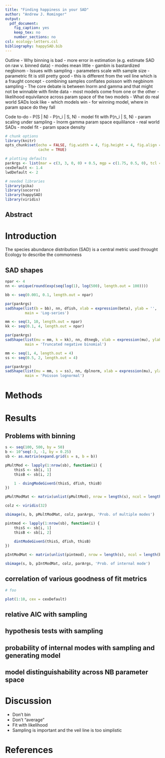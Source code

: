 ```yaml
---
title: "Finding happiness in your SAD"
author: "Andrew J. Rominger"
output:
  pdf_document:
    fig_caption: yes
    keep_tex: no
    number_sections: no
csl: ecology-letters.csl
bibliography: happySAD.bib
---
```


Outline
- Why binning is bad
    - more error in estimation (e.g. estimate SAD on raw v. binned data)
    - modes mean little
    - gambin is bastardized negbinom
- Issues with sampling
    - parameters scale with sample size
    - parametric fit is still pretty good
    - this is different from the veil line which is a fraught concept
    - combining samples conflates poisson with negbinom sampling
- The core debate is between lnorm and gamma and that might not be winnable with finite data
    - most models come from one or the other
    - likelihood equivilance across param space of the two models
- What do real world SADs look like
    - which models win
    - for winning model, where in param space do they fall


Code to-do
- P(S | N) 
- P(n_i | S, N)
- model fit with P(n_i | S, N)
- param scaling under sampling
- lnorm gamma param space equililance
- real world SADs 
    - model fit
    - param space density


```r
# chunk options
library(knitr)
opts_chunk$set(echo = FALSE, fig.width = 4, fig.height = 4, fig.align = 'center', 
               cache = TRUE)

# plotting defaults
parArgs <- list(mar = c(3, 3, 0, 0) + 0.5, mgp = c(1.75, 0.5, 0), tcl = -0.25)
cexDefault <- 1.4
lwdDefault <- 2

# needed libraries
library(pika)
library(socorro)
library(happySAD)
library(viridis)
```


## Abstract

# Introduction

The species abundance distribution (SAD) is a central metric used throught Ecology to describe the commonness 

## SAD shapes

```r
npar <- 4
nn <- unique(round(exp(seq(log(1), log(500), length.out = 100))))
```


```r
bb <- seq(0.001, 0.1, length.out = npar)

par(parArgs)
sadShape(list(b = bb), nn, dfish, xlab = expression(beta), ylab = '',
         main = 'Log-series')
```


```r
mm <- seq(3, 10, length.out = npar)
kk <- seq(0.1, 4, length.out = npar)

par(parArgs)
sadShape(list(mu = mm, k = kk), nn, dtnegb, xlab = expression(mu), ylab = expression(k), 
         main = 'Truncated negative binomial')
```

```r
mm <- seq(1, 4, length.out = 4)
ss <- seq(0.5, 2, length.out = 4)

par(parArgs)
sadShape(list(mu = mm, s = ss), nn, dplnorm, xlab = expression(mu), ylab = expression(sigma), 
         main = 'Poisson lognormal')
```

# Methods


# Results

## Problems with binning

```r
s <- seq(100, 500, by = 50)
b <- 10^seq(-3, -1, by = 0.25)
sb <- as.matrix(expand.grid(s = s, b = b))

pMultMod <- lapply(1:nrow(sb), function(i) {
    thisS <- sb[i, 1]
    thisB <- sb[i, 2]

    1 - dsingModeGivenS(thisS, dfish, thisB)
})

pMultModMat <- matrix(unlist(pMultMod), nrow = length(s), ncol = length(b))
```

```r
colz <- viridis(32)

sbimage(s, b, pMultModMat, colz, parArgs, 'Prob. of multiple modes')
```

```r
pintmod <- lapply(1:nrow(sb), function(i) {
    thisS <- sb[i, 1]
    thisB <- sb[i, 2]

    dintModeGivenS(thisS, dfish, thisB)
})

pIntModMat <- matrix(unlist(pintmod), nrow = length(s), ncol = length(b))

sbimage(s, b, pIntModMat, colz, parArgs, 'Prob. of internal mode')
```

## correlation of various goodness of fit metrics

```r
# foo
```

```r
plot(1:10, cex = cexDefault)
```

## relative AIC with sampling
## hypothesis tests with sampling
## probability of internal modes with sampling and generating model


## model distinguishability across NB parameter space

# Discussion

- Don't bin
- Don't "average"
- Fit with likelihood
- Sampling is important and the veil line is too simplistic


# References




